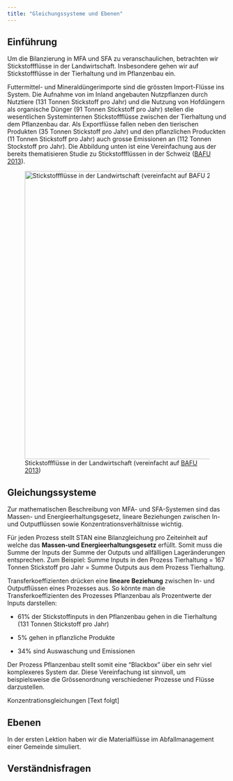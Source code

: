```yaml
---
title: "Gleichungssysteme und Ebenen"
---
```


## Einführung

Um die Bilanzierung in MFA und SFA zu veranschaulichen, betrachten wir Stickstoffflüsse in der Landwirtschaft. Insbesondere gehen wir auf Stickstoffflüsse in der Tierhaltung und im Pflanzenbau ein.

Futtermittel- und Mineraldüngerimporte sind die grössten Import-Flüsse ins System. Die Aufnahme von im Inland angebauten Nutzpflanzen durch Nutztiere (131 Tonnen Stickstoff pro Jahr) und die Nutzung von Hofdüngern als organische Dünger (91 Tonnen Stickstoff pro Jahr) stellen die wesentlichen Systeminternen Stickstoffflüsse zwischen der Tierhaltung und dem Pflanzenbau dar. Als Exportflüsse fallen neben den tierischen Produkten (35 Tonnen Stickstoff pro Jahr) und den pflanzlichen Produckten (11 Tonnen Stickstoff pro Jahr) auch grosse Emissionen an (112 Tonnen Stockstoff pro Jahr). Die Abbildung unten ist eine Vereinfachung aus der bereits thematisieren Studie zu Stickstoffflüssen in der Schweiz ([BAFU 2013](https://www.bafu.admin.ch/bafu/de/home/themen/chemikalien/publikationen-studien/publikationen/stickstofffluesse-schweiz-2020.html)).

![Stickstoffflüsse in der Landwirtschaft (vereinfacht auf [BAFU 2013](https://www.bafu.admin.ch/bafu/de/home/themen/chemikalien/publikationen-studien/publikationen/stickstofffluesse-schweiz-2020.html))](images/Lektion2_1_1.png){width="660"}

## Gleichungssysteme

Zur mathematischen Beschreibung von MFA- und SFA-Systemen sind das Massen- und Energieerhaltungsgesetz, lineare Beziehungen zwischen In- und Outputflüssen sowie Konzentrationsverhältnisse wichtig.

Für jeden Prozess stellt STAN eine Bilanzgleichung pro Zeiteinheit auf welche das **Massen-und Energieerhaltungsgesetz** erfüllt. Somit muss die Summe der Inputs der Summe der Outputs und allfälligen Lageränderungen entsprechen. Zum Beispiel: Summe Inputs in den Prozess Tierhaltung = 167 Tonnen Stickstoff pro Jahr = Summe Outputs aus dem Prozess Tierhaltung.

Transferkoeffizienten drücken eine **lineare Beziehung** zwischen In- und Outputflüssen eines Prozesses aus. So könnte man die Transferkoeffizienten des Prozesses Pflanzenbau als Prozentwerte der Inputs darstellen:

-   61% der Stickstoffinputs in den Pflanzenbau gehen in die Tierhaltung (131 Tonnen Stickstoff pro Jahr)

-   5% gehen in pflanzliche Produkte

-   34% sind Auswaschung und Emissionen

Der Prozess Pflanzenbau stellt somit eine "Blackbox" über ein sehr viel komplexeres System dar. Diese Vereinfachung ist sinnvoll, um beispielsweise die Grössenordnung verschiedener Prozesse und Flüsse darzustellen.

Konzentrationsgleichungen \[Text folgt\]

## Ebenen

In der ersten Lektion haben wir die Materialflüsse im Abfallmanagement einer Gemeinde simuliert.

## Verständnisfragen
